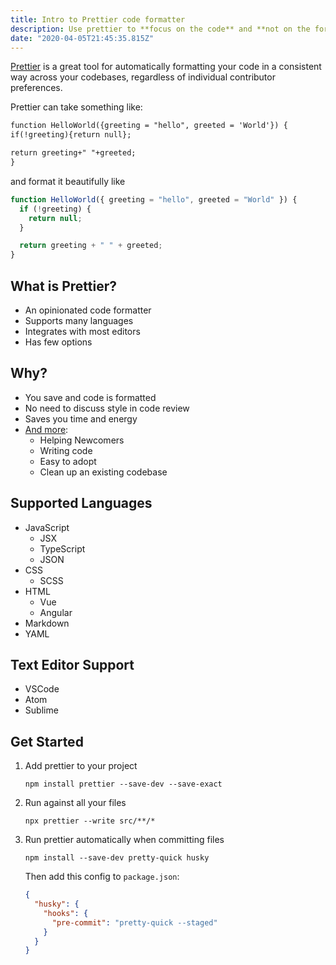 ```yaml
---
title: Intro to Prettier code formatter
description: Use prettier to **focus on the code** and **not on the formatting**.
date: "2020-04-05T21:45:35.815Z"
---
```


[Prettier](https://prettier.io/) is a great tool for automatically formatting your code in a consistent way across your codebases, regardless of individual contributor preferences.

Prettier can take something like:

```txt showLineNumbers
function HelloWorld({greeting = "hello", greeted = 'World'}) {
if(!greeting){return null};

return greeting+" "+greeted;
}
```

and format it beautifully like

```js
function HelloWorld({ greeting = "hello", greeted = "World" }) {
  if (!greeting) {
    return null;
  }

  return greeting + " " + greeted;
}
```

## What is Prettier?

- An opinionated code formatter
- Supports many languages
- Integrates with most editors
- Has few options

## Why?

- You save and code is formatted
- No need to discuss style in code review
- Saves you time and energy
- [And more](https://prettier.io/docs/en/why-prettier.html):
  - Helping Newcomers
  - Writing code
  - Easy to adopt
  - Clean up an existing codebase

## Supported Languages

- JavaScript
  - JSX
  - TypeScript
  - JSON
- CSS
  - SCSS
- HTML
  - Vue
  - Angular
- Markdown
- YAML

## Text Editor Support

- VSCode
- Atom
- Sublime

## Get Started

1. Add prettier to your project

   ```shell
   npm install prettier --save-dev --save-exact
   ```

2. Run against all your files

   ```shell
   npx prettier --write src/**/*
   ```

3. Run prettier automatically when committing files

   ```shell
   npm install --save-dev pretty-quick husky
   ```

   Then add this config to `package.json`:

   ```json:package.json
   {
     "husky": {
       "hooks": {
         "pre-commit": "pretty-quick --staged"
       }
     }
   }
   ```
